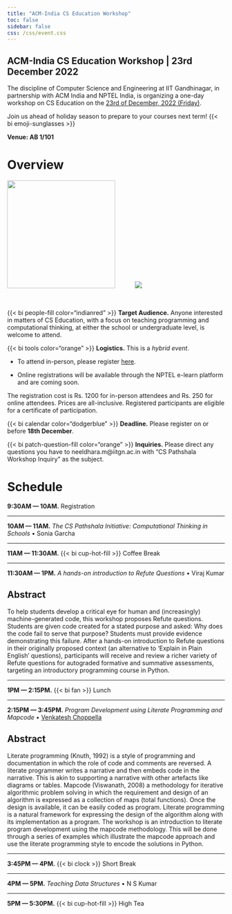 ```yaml
---
title: "ACM-India CS Education Workshop"
toc: false
sidebar: false
css: /css/event.css
---
```


:::{.column-body-outset}


## ACM-India CS Education Workshop | 23rd December 2022

The discipline of Computer Science and Engineering at IIT Gandhinagar, in partnership with ACM India and NPTEL India, is organizing a one-day workshop on CS Education on the <u>23rd of December, 2022 (Friday)</u>. 

Join us ahead of holiday season to prepare to your courses next term! {{< bi emoji-sunglasses >}}

**Venue: AB 1/101**


::: {.panel-tabset}

# Overview

![](acmlogo.png){width=250px} ![](nptel.jpg){style="margin-left:42px;"}


<p>&nbsp;</p>



:::{.callout-important appearance="minimal"}

{{< bi people-fill color="indianred" >}} **Target Audience.** Anyone interested in matters of CS Education, with a focus on teaching programming and computational thinking, at either the school or undergraduate level, is welcome to attend. 

:::

:::{.callout-warning appearance="minimal"}

{{< bi tools color="orange" >}} **Logistics.** This is a _hybrid event_. 

- To attend in-person, please register [here](https://events.iitgn.ac.in/apply/application_acmice.php?eventid=21122022). 

- [Online registrations will be available through the NPTEL e-learn platform and are coming soon.]{.red}

The registration cost is Rs. 1200 for in-person attendees and Rs. 250 for online attendees. Prices are all-inclusive. Registered participants are eligible for a certificate of participation.
:::

:::{.callout-note appearance="minimal"}

{{< bi calendar color="dodgerblue" >}} **Deadline.** Please register on or before **18th December**. 

:::

:::{.callout-caution appearance="minimal"}

{{< bi patch-question-fill color="orange" >}} **Inquiries.** Please direct any questions you have to neeldhara.m@iitgn.ac.in with "CS Pathshala Workshop Inquiry" as the subject.

:::



# Schedule


**9:30AM --- 10AM.** Registration

---

**10AM --- 11AM.**   _The CS Pathshala Initiative: Computational Thinking in Schools_ •  Sonia Garcha <i class="bi bi-info-circle-fill" data-bs-toggle="tooltip" data-bs-placement="top" title="Committee Member, CSpathshala, ACM India initiative, Consultant, Director, YouthAid Foundation, Pune, Board Member, IACD"></i>

---

**11AM --- 11:30AM.** {{< bi cup-hot-fill >}} Coffee Break

---

**11:30AM --- 1PM.** _A hands-on introduction to Refute Questions_ • Viraj Kumar <i class="bi bi-info-circle-fill" data-bs-toggle="tooltip" data-bs-placement="top" title="Visiting Professor at IISc Bangalore and Chair, Education Committee, ACM India Council"></i>

:::{.callout-tip icon="false" collapse="true"}

## Abstract 


To help students develop a critical eye for human and (increasingly) machine-generated code, this workshop proposes Refute questions. Students are given code created for a stated purpose and asked: Why does the code fail to serve that purpose? Students must provide evidence demonstrating this failure. After a hands-on introduction to Refute questions in their originally proposed context (an alternative to 'Explain in Plain English' questions), participants will receive and review a richer variety of Refute questions for autograded formative and summative assessments, targeting an introductory programming course in Python. 

:::

---

**1PM --- 2:15PM.** {{< bi fan >}} Lunch

---

**2:15PM --- 3:45PM.** _Program Development using Literate Programming and Mapcode_ • [Venkatesh Choppella](https://faculty.iiit.ac.in/~venkatesh.choppella/) <i class="bi bi-info-circle-fill" data-bs-toggle="tooltip" data-bs-placement="top" title="Associate Professor at the International Institute of Information Technology, Hyderabad, India"></i>

:::{.callout-tip icon="false" collapse="true"}

## Abstract 

Literate programming (Knuth, 1992) is a style of programming and documentation in which the role of code and comments are reversed. A literate programmer writes a narrative and then embeds code in the narrative. This is akin to supporting a narrative with other artefacts like diagrams or tables. Mapcode (Viswanath, 2008) a methodology for iterative algorithmic problem solving in which the requirement and design of an algorithm is expressed as a collection of maps (total functions). Once the design is available, it can be easily coded as program. Literate programming is a natural framework for expressing the design of the algorithm along with its implementation as a program. The workshop is an introduction to literate program development using the mapcode methodology. This will be done through a series of examples which illustrate the mapcode approach and use the literate programming style to encode the solutions in Python. 

:::

---

**3:45PM --- 4PM.** {{< bi clock >}} Short Break

---

**4PM --- 5PM.** _Teaching Data Structures_ • N S Kumar <i class="bi bi-info-circle-fill" data-bs-toggle="tooltip" data-bs-placement="top" title="Kumaradhara Consultancy"></i>

---

**5PM --- 5:30PM.** {{< bi cup-hot-fill >}} High Tea

:::
:::